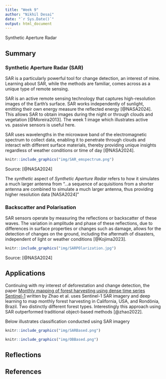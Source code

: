 ```yaml
---
title: "Week 9"
author: "Nikhil Desai"
date: "`r Sys.Date()`"
output: html_document
---
```


Synthetic Aperture Radar

## Summary

### Synthetic Aperture Radar (SAR)

SAR is a particularly powerful tool for change detection, an interest of mine. Learning about SAR, while the methods are familiar, comes across as a unique type of remote sensing.

SAR is an active remote sensing technology that captures high-resolution images of the Earth's surface. SAR works independently of sunlight, emitting their own energy measure the reflected energy [@NASA2024]. This allows SAR to obtain images during the night or through clouds and vegetation [@Moreira2013]. The week 1 image which illustrates active vs. passive sensors is useful here.

SAR uses wavelengths in the microwave band of the electromagnetic spectrum to collect data, enabling it to penetrate through clouds and interact with different surface materials, thereby providing unique insights regardless of weather conditions or time of day [@NASA2024].

```r
knitr::include_graphics("img/SAR_emspectrum.png")
```

Source: [@NASA2024]

The *synthetic* aspect of *Synthetic Aperture Radar* refers to how it simulates a much larger antenna from "...a sequence of acquisitions from a shorter antenna are combined to simulate a much larger antenna, thus providing higher resolution data \[NASA2024\]"

### Backscatter and Polarisation

SAR sensors operate by measuring the reflections or backscatter of these waves. The variation in amplitude and phase of these reflections, due to differences in surface properties or changes such as damage, allows for the detection of changes on the ground, including the aftermath of disasters, independent of light or weather conditions [@Kojima2023].

```r
knitr::include_graphics("img/SARPOlarization.jpg")
```

Source: [@NASA2024]

## Applications

Continuing with my interest of deforestation and change detection, the paper [Monthly mapping of forest harvesting using dense time series Sentinel-1](https://www.sciencedirect.com/science/article/pii/S0034425721005423?ref=pdf_download&fr=RR-2&rr=867ebe162eda79c0) written by Zhao et al. uses Sentinel-1 SAR imagery and deep learning to map monthly forest harvesting in California, USA, and Rondônia, Brazil. Two distinctly different forest types. Interestingly this approach using SAR outperformed traditional object-based methods [@zhao2022].

Below illustrates classification conducted using SAR imagery

```r
knitr::include_graphics("img/SARBased.png")
```

```r
knitr::include_graphics("img/OBBased.png")
```

## Reflections

## References
